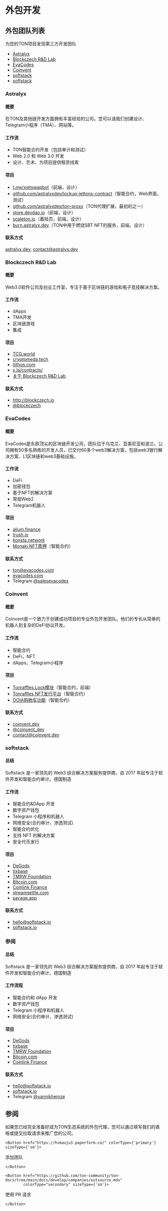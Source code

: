 
# 外包开发

## 外包团队列表

为您的TON项目发现第三方开发团队

- [Astralyx](#astralyx)
- [Blockczech R&D Lab](#blockczech-rd-lab)
- [EvaCodes](#evacodes)
- [Coinvent](#coinvent)
- [softstack](#softstack)
- [softstack](#softstack)

### Astralyx

#### 概要

在TON及其他链开发方面拥有丰富经验的公司。您可以请我们创建设计、Telegram小程序（TMA）、网站等。

#### 工作流

- TON智能合约开发（包括审计和测试）
- Web 2.0 和 Web 3.0 开发
- 设计、艺术、为项目提供租赁线索

#### 项目

- [t.me/xjetswapbot](http://t.me/xjetswapbot)（前端，设计）
- [github.com/astralyxdev/lockup-jettons-contract](http://github.com/astralyxdev/lockup-jettons-contract)（智能合约，Web界面，测试）
- [github.com/astralyxdev/ton-proxy](http://github.com/astralyxdev/ton-proxy)（TON代理扩展，最初的之一）
- [store.devdao.io](http://store.devdao.io)（前端，设计）
- [scaleton.io](http://scaleton.io)（着陆页，前端，设计）
- [burn.astralyx.dev](http://burn.astralyx.dev)（TON中用于燃烧SBT NFT的服务，前端，设计）

#### 联系方式

[astralyx.dev](http://astralyx.dev), contact@astralyx.dev

### Blockczech R&D Lab

#### 概要

Web3.0软件公司及创业工作室，专注于基于区块链的游戏和电子竞技解决方案。

#### 工作流

- dApps
- TMA开发
- 区块链游戏
- 集成

#### 项目

- [TCG.world](http://TCG.world)
- [cryptomeda.tech](http://cryptomeda.tech)
- [liithos.com](http://liithos.com)
- [x.la/contracts/](http://x.la/contracts/)
- [关于 Blockczech R&D Lab](https://docs.google.com/presentation/d/1htMH1ihm31wQSn08ZziFfK6NpbPSHA3M/edit?usp=sharing&ouid=105247529013711719883&rtpof=true&sd=true)

#### 联系方式

- http://blockczech.io
- [@blockczech](https://t.me/blockczech)

### EvaCodes

#### 概要

EvaCodes是东欧顶尖的区块链开发公司，团队位于乌克兰、亚美尼亚和波兰。公司拥有50多名熟练的开发人员，已交付60多个web3解决方案，包括web3银行解决方案、L1区块链和web3基础设施。

#### 工作流

- DeFi
- 加密钱包
- 基于NFT的解决方案
- 常规Web2
- Telegram机器人

#### 项目

- [alium.finance](https://alium.finance/)
- [trush.io](https://trush.io/)
- [konsta.network](https://konsta.network/)
- [Monaki NFT质押](https://www.monaki.life/)（智能合约）

#### 联系方式

- ton@evacodes.com
- [evacodes.com](https://evacodes.com/)
- Telegram [@salesevacodes](https://t.me/salesevacodes)

### Coinvent

#### 概要

Coinvent是一个致力于创建成功项目的专业外包开发团队。他们的专长从简单的机器人到复杂的DeFi协议开发。

#### 工作流

- 智能合约
- DeFi，NFT
- dApps，Telegram小程序

#### 项目

- [Tonraffles Lock模块](https://tonraffles.app/lock)（智能合约，前端）
- [Tonraffles NFT发行平台](https://tonraffles.app/nft/launchpad)（智能合约）
- [OOIA购物车功能](https://testnet.ooia.art/)（智能合约）

#### 联系方式

- [coinvent.dev](https://coinvent.dev)
- [@coinvent_dev](https://t.me/coinvent_dev)
- contact@coinvent.dev

### softstack

#### 总结

Softstack 是一家领先的 Web3 综合解决方案服务提供商，自 2017 年起专注于软件开发和智能合约审计。德国制造

#### 工作流

- 智能合约&DApp 开发 
- 数字资产钱包
- Telegram 小程序和机器人
- 网络安全(合约审计、渗透测试)
- 智能合约优化
- 支持 NFT 的解决方案
- 安全代币发行

#### 项目

- [DeGods](https://degods.com)
- [tixbase](https://tixbase.com)
- [TMRW Foundation](https://tmrw.com)
- [Bitcoin.com](https://bitcoin.com)
- [Coinlink Finance](https://coinlink.finance)
- [streamsettle.com](https://streamsettle.com/)
- [savage.app](https://savage.app/marketplace)

#### 联系方式

- hello@softstack.io
- [softstack.io](https://softstack.io/)

### 参阅

#### 总结

Softstack 是一家领先的 Web3 综合解决方案服务提供商，自 2017 年起专注于软件开发和智能合约审计。德国制造

#### 工作流程

- 智能合约和 dApp 开发
- 数字资产钱包
- Telegram 小程序和机器人
- 网络安全(合约审计、渗透测试)

#### 项目

- [DeGods](https://degods.com)
- [tixbase](https://tixbase.com)
- [TMRW Foundation](https://tmrw.com)
- [Bitcoin.com](https://bitcoin.com)
- [Coinlink Finance](https://coinlink.finance)

#### 联系方式

- hello@softstack.io
- [softstack.io](https://softstack.io/)
- Telegram [@yannikheinze](https://t.me/yannikheinze)

## 参阅

如果您已经完全准备好成为TON生态系统的外包代理，您可以通过填写我们的表格或提交拉取请求来推广您的公司。

```mdx-code-block
<Button href="https://hvmauju3.paperform.co/" colorType={'primary'} sizeType={'sm'}>
```

添加团队

```mdx-code-block
</Button>
```

```mdx-code-block
<Button href="https://github.com/ton-community/ton-docs/tree/main/docs/develop/companies/outsource.mdx"
        colorType="secondary" sizeType={'sm'}>
```

使用 PR 请求

```mdx-code-block
</Button>
```

<br></br><br></br>

## 参阅

- [安全保证提供者](/develop/companies/auditors)
